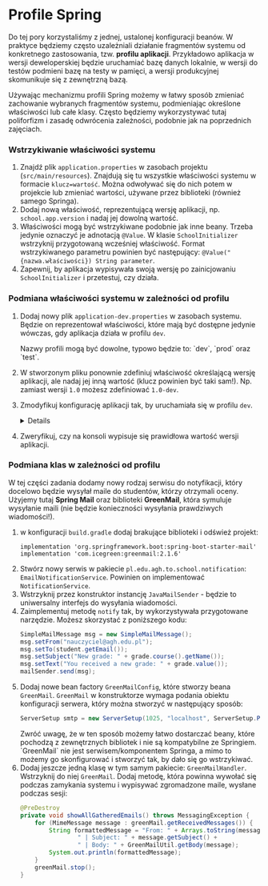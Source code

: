 
# Profile Spring

Do tej pory korzystaliśmy z jednej, ustalonej konfiguracji beanów. W praktyce będziemy często uzależniali działanie fragmentów systemu od konkretnego zastosowania, tzw. **profilu aplikacji**. Przykładowo aplikacja w wersji deweloperskiej będzie uruchamiać bazę danych lokalnie, w wersji do testów podmieni bazę na testy w pamięci, a wersji produkcyjnej skomunikuje się z zewnętrzną bazą.

Używając mechanizmu profili Spring możemy w łatwy sposób zmieniać zachowanie wybranych fragmentów systemu, podmieniając określone właściwości lub całe klasy. Często będziemy wykorzystywać tutaj poliforfizm i zasadę odwrócenia zależności, podobnie jak na poprzednich zajęciach.

### Wstrzykiwanie właściwości systemu

1. Znajdź plik `application.properties` w zasobach projektu (`src/main/resources`). Znajdują się tu wszystkie właściwości systemu w formacie `klucz=wartość`. Można odwoływać się do nich potem w projekcie lub zmieniać wartości, używane przez biblioteki (również samego Springa).
2. Dodaj nową właściwość, reprezentującą wersję aplikacji, np. `school.app.version` i nadaj jej dowolną wartość.
3. Właściwości mogą być wstrzykiwane podobnie jak inne beany. Trzeba jedynie oznaczyć je adnotacją `@Value`. W klasie `SchoolInitializer` wstrzyknij przygotowaną wcześniej właściwość. Format wstrzykiwanego parametru powinien być następujący: `@Value("{nazwa.właściwości}) String parameter`.
4. Zapewnij, by aplikacja wypisywała swoją wersję po zainicjowaniu `SchoolInitializer` i przetestuj, czy działa.  

### Podmiana właściwości systemu w zależności od profilu

1. Dodaj nowy plik `application-dev.properties` w zasobach systemu. Będzie on reprezentował właściwości, które mają być dostępne jedynie wówczas, gdy aplikacja działa w profilu `dev`. 
    
    <Callout type="info">
    Nazwy profili mogą być dowolne, typowo będzie to: `dev`, `prod` oraz `test`.  
    </Callout>
1. W stworzonym pliku ponownie zdefiniuj właściwość określającą wersję aplikacji, ale nadaj jej inną wartość (klucz powinien być taki sam!). Np. zamiast wersji `1.0` możesz zdefiniować `1.0-dev`.
2. Zmodyfikuj konfigurację aplikacji tak, by uruchamiała się w profilu `dev`.   
    <Details>
        1. Jeśli posiadasz plugin do IntelliJ obsługujący Springa (np. masz zainstalowane IntelliJ Ultimate) to wystarczy dodać nazwę profilu w konfiguracji uruchomieniowej (`Edit configurations...`):  
        ![Konfiguracja z pluginem](/06-spring1/profiles1.png)
        2. W przeciwnym przypadku uruchom program z argumentem VM: `-Dspring.profiles.active=dev`.  
        ![Konfiguracja profili z flagą](/06-spring1/profiles2.png)  
    </Details>
3. Zweryfikuj, czy na konsoli wypisuje się prawidłowa wartość wersji aplikacji.

### Podmiana klas w zależności od profilu

W tej części zadania dodamy nowy rodzaj serwisu do notyfikacji, który docelowo będzie wysyłał maile do studentów, którzy otrzymali oceny. Użyjemy tutaj **Spring Mail** oraz biblioteki **GreenMail**, która symuluje wysyłanie maili (nie będzie konieczności wysyłania prawdziwych wiadomości!).

1. w konfiguracji `build.gradle` dodaj brakujące biblioteki i odśwież projekt:  
    ```  
    implementation 'org.springframework.boot:spring-boot-starter-mail'  
    implementation 'com.icegreen:greenmail:2.1.6'
    ```
2. Stwórz nowy serwis w pakiecie `pl.edu.agh.to.school.notification`: `EmailNotificationService`. Powinien on implementować `NotificationService`.
3. Wstrzyknij przez konstruktor instancję `JavaMailSender` - będzie to uniwersalny interfejs do wysyłania wiadomości. 
4. Zaimplementuj metodę `notify` tak, by wykorzystywała przygotowane narzędzie. Możesz skorzystać z poniższego kodu:  
    ```java
    SimpleMailMessage msg = new SimpleMailMessage();
    msg.setFrom("nauczyciel@agh.edu.pl");
    msg.setTo(student.getEmail());
    msg.setSubject("New grade: " + grade.course().getName());
    msg.setText("You received a new grade: " + grade.value());
    mailSender.send(msg);
    ```
5. Dodaj nowe bean factory `GreenMailConfig`, które stworzy beana `GreenMail`. `GreenMail` w konstruktorze wymaga podania obiektu konfiguracji serwera, który można stworzyć w następujący sposób:  
    ```java  
    ServerSetup smtp = new ServerSetup(1025, "localhost", ServerSetup.PROTOCOL_SMTP);
    ```
    <Callout>
    Zwróć uwagę, że w ten sposób możemy łatwo dostarczać beany, które pochodzą z zewnętrznych bibliotek i nie są kompatybilne ze Springiem. `GreenMail` nie jest serwisem/komponentem Springa, a mimo to możemy go skonfigurować i stworzyć tak, by dało się go wstrzykiwać.  
    </Callout>
6. Dodaj jeszcze jedną klasę w tym samym pakiecie: `GreenMailHandler`. Wstrzyknij do niej `GreenMail`. Dodaj metodę, która powinna wywołać się podczas zamykania systemu i wypisywać zgromadzone maile, wysłane podczas sesji:
    ```java
    @PreDestroy
    private void showAllGatheredEmails() throws MessagingException {
        for (MimeMessage message : greenMail.getReceivedMessages()) {
            String formattedMessage = "From: " + Arrays.toString(message.getFrom()) +
                    " | Subject: " + message.getSubject() +
                    " | Body: " + GreenMailUtil.getBody(message);
            System.out.println(formattedMessage);
        }
        greenMail.stop();
    }
